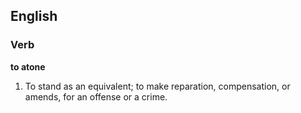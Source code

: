 ==English==

===Verb===

'''to atone'''

#To stand as an equivalent; to make reparation, compensation, or amends, for an offense or a crime.